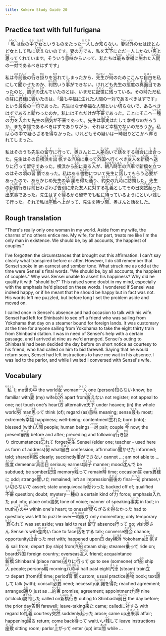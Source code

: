 ```yaml
---
title: Kokoro Study Guide 20
---
```


## Practice text with full furigana

<p>
「<ruby><rb>私</rb><rt>わたくし</rt></ruby>は<ruby><rb>世</rb><rt>よ</rt></ruby>の<ruby><rb>中</rb><rt>なか</rt></ruby>で<ruby><rb>女</rb><rt>おんな</rt></ruby>というものをたった<ruby><rb>一人</rb><rt>ひとり</rt></ruby>しか<ruby><rb>知</rb><rt>し</rt></ruby>らない。<ruby><rb>妻</rb><rt>さい</rt></ruby><ruby><rb>以外</rb><rt>いがい</rt></ruby>の女はほとんど女として私に<ruby><rb>訴</rb><rt>うった</rt></ruby>えないのです。妻の<ruby><rb>方</rb><rt>ほう</rt></ruby>でも、私を<ruby><rb>天下</rb><rt>てんか</rt></ruby>にただ一人しかない<ruby><rb>男</rb><rt>おとこ</rt></ruby>と<ruby><rb>思</rb><rt>おも</rt></ruby>ってくれています。そういう<ruby><rb>意味</rb><rt>いみ</rt></ruby>からいって、私たちは<ruby><rb>最</rb><rt>もっと</rt></ruby>も<ruby><rb>幸福</rb><rt>こうふく</rt></ruby>に<ruby><rb>生</rb><rt>うま</rt></ruby>れた<ruby><rb>人間</rb><rt>にんげん</rt></ruby>の<ruby><rb>一対</rb><rt>いっつい</rt></ruby>であるべきはずです」
</p>

<p>
私は<ruby><rb>今</rb><rt>いま</rt></ruby><ruby><rb>前後</rb><rt>ぜんご</rt></ruby>の<ruby><rb>行</rb><rt>ゆ</rt></ruby>き<ruby><rb>掛</rb><rt>がか</rt></ruby>りを<ruby><rb>忘</rb><rt>わす</rt></ruby>れてしまったから、<ruby><rb>先生</rb><rt>せんせい</rt></ruby>が<ruby><rb>何</rb><rt>なん</rt></ruby>のためにこんな<ruby><rb>自白</rb><rt>じはく</rt></ruby>を私にして<ruby><rb>聞</rb><rt>き</rt></ruby>かせたのか、<ruby><rb>判然</rb><rt>はっきり</rt></ruby>いう<ruby><rb>事</rb><rt>こと</rt></ruby>ができない。けれども先生の<ruby><rb>態度</rb><rt>たいど</rt></ruby>の<ruby><rb>真面目</rb><rt>まじめ</rt></ruby>であったのと、<ruby><rb>調子</rb><rt>ちょうし</rt></ruby>の<ruby><rb>沈</rb><rt>しず</rt></ruby>んでいたのとは、いまだに<ruby><rb>記憶</rb><rt>きおく</rt></ruby>に<ruby><rb>残</rb><rt>のこ</rt></ruby>っている。その<ruby><rb>時</rb><rt>とき</rt></ruby>ただ私の<ruby><rb>耳</rb><rt>みみ</rt></ruby>に<ruby><rb>異様</rb><rt>いよう</rt></ruby>に<ruby><rb>響</rb><rt>ひび</rt></ruby>いたのは、「最も幸福に生れた人間の一対であるべきはずです」という<ruby><rb>最後</rb><rt>さいご</rt></ruby>の<ruby><rb>一句</rb><rt>いっく</rt></ruby>であった。先生はなぜ幸福な人間といい<ruby><rb>切</rb><rt>き</rt></ruby>らないで、あるべきはずであると<ruby><rb>断</rb><rt>こと</rt></ruby>わったのか。私にはそれだけが<ruby><rb>不審</rb><rt>ふしん</rt></ruby>であった。ことにそこへ<ruby><rb>一種</rb><rt>いっしゅ</rt></ruby>の<ruby><rb>力</rb><rt>ちから</rt></ruby>を<ruby><rb>入</rb><rt>い</rt></ruby>れた先生の<ruby><rb>語気</rb><rt>ごき</rt></ruby>が不審であった。先生は<ruby><rb>事実</rb><rt>じじつ</rt></ruby>はたして幸福なのだろうか、また幸福であるべきはずでありながら、それほど幸福でないのだろうか。私は<ruby><rb>心</rb><rt>こころ</rt></ruby>の<ruby><rb>中</rb><rt>うち</rt></ruby>で<ruby><rb>疑</rb><rt>うたぐ</rt></ruby>らざるを<ruby><rb>得</rb><rt>え</rt></ruby>なかった。けれどもその疑いは<ruby><rb>一時</rb><rt>いちじ</rt></ruby><ruby><rb>限</rb><rt>かぎ</rt></ruby>りどこかへ<ruby><rb>葬</rb><rt>ほうむ</rt></ruby>られてしまった。
</p>

<p>
私はそのうち先生の<ruby><rb>留守</rb><rt>るす</rt></ruby>に<ruby><rb>行</rb><rt>い</rt></ruby>って、<ruby><rb>奥</rb><rt>おく</rt></ruby>さんと二人<ruby><rb>差向</rb><rt>さしむか</rt></ruby>いで<ruby><rb>話</rb><rt>はなし</rt></ruby>をする<ruby><rb>機会</rb><rt>きかい</rt></ruby>に<ruby><rb>出合</rb><rt>であ</rt></ruby>った。先生はその<ruby><rb>日</rb><rt>ひ</rt></ruby><ruby><rb>横浜</rb><rt>よこはま</rt></ruby>を<ruby><rb>出帆</rb><rt>しゅっぱん</rt></ruby>する<ruby><rb>汽船</rb><rt>きせん</rt></ruby>に<ruby><rb>乗</rb><rt>の</rt></ruby>って<ruby><rb>外国</rb><rt>がいこく</rt></ruby>へ行くべき<ruby><rb>友人</rb><rt>ゆうじん</rt></ruby>を<ruby><rb>新橋</rb><rt>しんばし</rt></ruby>へ<ruby><rb>送</rb><rt>おく</rt></ruby>りに<ruby><rb>行</rb><rt>い</rt></ruby>って留守であった。横浜から<ruby><rb>船</rb><rt>ふね</rt></ruby>に乗る<ruby><rb>人</rb><rt>ひと</rt></ruby>が、<ruby><rb>朝</rb><rt>あさ</rt></ruby><ruby><rb>八時半</rb><rt>はちじはん</rt></ruby>の<ruby><rb>汽車</rb><rt>きしゃ</rt></ruby>で新橋を<ruby><rb>立</rb><rt>た</rt></ruby>つのはその<ruby><rb>頃</rb><rt>ころ</rt></ruby>の<ruby><rb>習慣</rb><rt>しゅうかん</rt></ruby>であった。私はある<ruby><rb>書物</rb><rt>しょもつ</rt></ruby>について先生に<ruby><rb>話</rb><rt>はな</rt></ruby>してもらう<ruby><rb>必要</rb><rt>ひつよう</rt></ruby>があったので、あらかじめ先生の<ruby><rb>承諾</rb><rt>しょうだく</rt></ruby>を<ruby><rb>得</rb><rt>え</rt></ruby>た<ruby><rb>通</rb><rt>とお</rt></ruby>り、<ruby><rb>約束</rb><rt>やくそく</rt></ruby>の<ruby><rb>九時</rb><rt>くじ</rt></ruby>に<ruby><rb>訪問</rb><rt>ほうもん</rt></ruby>した。先生の<ruby><rb>新橋</rb><rt>しんばし</rt></ruby><ruby><rb>行</rb><rt>ゆ</rt></ruby>きは<ruby><rb>前日</rb><rt>ぜんじつ</rt></ruby>わざわざ<ruby><rb>告別</rb><rt>こくべつ</rt></ruby>に<ruby><rb>来</rb><rt>き</rt></ruby>た友人に<ruby><rb>対</rb><rt>たい</rt></ruby>する<ruby><rb>礼義</rb><rt>れいぎ</rt></ruby>としてその日<ruby><rb>突然</rb><rt>とつぜん</rt></ruby><ruby><rb>起</rb><rt>おこ</rt></ruby>った<ruby><rb>出来事</rb><rt>できごと</rt></ruby>であった。先生はすぐ<ruby><rb>帰</rb><rt>かえ</rt></ruby>るから留守でも私に<ruby><rb>待</rb><rt>ま</rt></ruby>っているようにといい<ruby><rb>残</rb><rt>のこ</rt></ruby>して行った。それで私は<ruby><rb>座敷</rb><rt>ざしき</rt></ruby>へ<ruby><rb>上</rb><rt>あ</rt></ruby>がって、先生を待つ<ruby><rb>間</rb><rt>あいだ</rt></ruby>、奥さんと話をした。
</p>


## Rough translation

"There's really only one woman in my world. Aside from my wife, the charms of no others entice me. My wife, for her part, treats me like I'm the only man in existence. We should be, by all accounts, the happiest of couples."

I've forgotten the circumstances that brought out this affirmation. I can't say clearly what transpired before or after. However, I do still remember that Sensei spoke in an earnest and somber tone. What struck me as odd at the time were Sensei's final words. "We should be, by all accounts, the happiest of couples." Why was Sensei unable to assert his happiness? Why did he qualify it with "should be?" This raised some doubt in my mind, especially with the emphasis he'd placed on these words. I wondered if Sensei was indeed happy, or if he meant that he should be happy but in fact was not. His words left me puzzled, but before long I set the problem aside and moved on.

I called once in Sensei's absence and had occasion to talk with his wife. Sensei had left for Shinbashi to see off a friend who was sailing from Yokohama that day on a steamer bound for foreign lands. It was customary at the time for anyone sailing from Yokohama to take the eight thirty train from Shinbashi station. I was in need of Sensei's help with a certain passage, and I arrived at nine as we'd arranged. Sensei's outing to Shinbashi had been decided the day before on short notice as courtesy to his friend, who had called on him to bid farewell. Saying that he would return soon, Sensei had left instructions to have me wait in his absence. I was led to the parlor, and while I waited I conversed with Sensei's wife.        


## Vocabulary

<p>
<span class="vocabstudy"><ruby><rb>私</rb><rt>わたくし</rt></ruby>&nbsp;I; me</span><span class="vocabstudy"><ruby><rb>世</rb><rt>よ</rt></ruby>の<ruby><rb>中</rb><rt>なか</rt></ruby>&nbsp;the world</span><span class="vocabstudy"><ruby><rb>女</rb><rt>おんな</rt></ruby>&nbsp;woman</span><span class="vocabstudy"><ruby><rb>一人</rb><rt>ひとり</rt></ruby>&nbsp;one (person)</span><span class="vocabstudy"><ruby><rb>知</rb><rt>し</rt></ruby>らない&nbsp;know; be familiar with</span><span class="vocabstudy"><ruby><rb>妻</rb><rt>さい</rt></ruby>&nbsp;(my) wife</span><span class="vocabstudy"><ruby><rb>以外</rb><rt>いがい</rt></ruby>&nbsp;apart from</span><span class="vocabstudy"><ruby><rb>訴</rb><rt>うった</rt></ruby>えない&nbsp;not register; not appeal to one; not touch one's heart</span><span class="vocabstudy"><ruby><rb>方</rb><rt>ほう</rt></ruby>&nbsp;alternative</span><span class="vocabstudy"><ruby><rb>天下</rb><rt>てんか</rt></ruby>&nbsp;under heaven; (in) the whole world</span><span class="vocabstudy"><ruby><rb>男</rb><rt>おとこ</rt></ruby>&nbsp;man</span><span class="vocabstudy"><ruby><rb>思</rb><rt>おも</rt></ruby>って&nbsp;think (of); regard (as)</span><span class="vocabstudy"><ruby><rb>意味</rb><rt>いみ</rt></ruby>&nbsp;meaning; sense</span><span class="vocabstudy"><ruby><rb>最</rb><rt>もっと</rt></ruby>も&nbsp;most; extremely</span><span class="vocabstudy"><ruby><rb>幸福</rb><rt>こうふく</rt></ruby>&nbsp;happiness; well-being; contentment</span><span class="vocabstudy"><ruby><rb>生</rb><rt>うま</rt></ruby>れた&nbsp;born (into); blessed (with)</span><span class="vocabstudy"><ruby><rb>人間</rb><rt>にんげん</rt></ruby>&nbsp;people; human beings</span><span class="vocabstudy"><ruby><rb>一対</rb><rt>いっつい</rt></ruby>&nbsp;pair; couple</span>
<span class="vocabstudy"><ruby><rb>今</rb><rt>いま</rt></ruby>&nbsp;now; the present</span><span class="vocabstudy"><ruby><rb>前後</rb><rt>ぜんご</rt></ruby>&nbsp;before and after; preceding and following</span><span class="vocabstudy"><ruby><rb>行</rb><rt>ゆ</rt></ruby>き<ruby><rb>掛</rb><rt>がか</rt></ruby>り&nbsp;circumstances</span><span class="vocabstudy"><ruby><rb>忘</rb><rt>わす</rt></ruby>れて&nbsp;forget</span><span class="vocabstudy"><ruby><rb>先生</rb><rt>せんせい</rt></ruby>&nbsp;Sensei (elder one; teacher - used here as form of address)</span><span class="vocabstudy"><ruby><rb>何</rb><rt>なん</rt></ruby>&nbsp;what</span><span class="vocabstudy"><ruby><rb>自白</rb><rt>じはく</rt></ruby>&nbsp;confession; affirmation</span><span class="vocabstudy"><ruby><rb>聞</rb><rt>き</rt></ruby>かせた&nbsp;informed; told; shared</span><span class="vocabstudy"><ruby><rb>判然</rb><rt>はっきり</rt></ruby>&nbsp;clearly; succinctly</span><span class="vocabstudy"><ruby><rb>事</rb><rt>こと</rt></ruby>ができない&nbsp;cannot ...; am not able to ...</span><span class="vocabstudy"><ruby><rb>態度</rb><rt>たいど</rt></ruby>&nbsp;demeanor</span><span class="vocabstudy"><ruby><rb>真面目</rb><rt>まじめ</rt></ruby>&nbsp;serious; earnest</span><span class="vocabstudy"><ruby><rb>調子</rb><rt>ちょうし</rt></ruby>&nbsp;manner; mood</span><span class="vocabstudy"><ruby><rb>沈</rb><rt>しず</rt></ruby>んで&nbsp;be subdued; be somber</span><span class="vocabstudy"><ruby><rb>記憶</rb><rt>きおく</rt></ruby>&nbsp;memory</span><span class="vocabstudy"><ruby><rb>残</rb><rt>のこ</rt></ruby>って&nbsp;remain</span><span class="vocabstudy"><ruby><rb>時</rb><rt>とき</rt></ruby>&nbsp;time; occasion</span><span class="vocabstudy"><ruby><rb>耳</rb><rt>みみ</rt></ruby>&nbsp;ears</span><span class="vocabstudy"><ruby><rb>異様</rb><rt>いよう</rt></ruby>に&nbsp;odd; strange</span><span class="vocabstudy"><ruby><rb>響</rb><rt>ひび</rt></ruby>いた&nbsp;remained; left an impression</span><span class="vocabstudy"><ruby><rb>最後</rb><rt>さいご</rt></ruby>の&nbsp;final</span><span class="vocabstudy"><ruby><rb>一句</rb><rt>いっく</rt></ruby>&nbsp;phrase</span><span class="vocabstudy">いい<ruby><rb>切</rb><rt>き</rt></ruby>らないで&nbsp;assert; state unequivocally</span><span class="vocabstudy"><ruby><rb>断</rb><rt>こと</rt></ruby>わった&nbsp;backed off of; qualified</span><span class="vocabstudy"><ruby><rb>不審</rb><rt>ふしん</rt></ruby>&nbsp;question; doubt; mystery</span><span class="vocabstudy"><ruby><rb>一種</rb><rt>いっしゅ</rt></ruby>の&nbsp;a certain kind of</span><span class="vocabstudy"><ruby><rb>力</rb><rt>ちから</rt></ruby>&nbsp;force; emphasis</span><span class="vocabstudy"><ruby><rb>入</rb><rt>い</rt></ruby>れた&nbsp;put into; place onto</span><span class="vocabstudy"><ruby><rb>語気</rb><rt>ごき</rt></ruby>&nbsp;tone of voice; manner of speaking</span><span class="vocabstudy"><ruby><rb>事実</rb><rt>じじつ</rt></ruby>&nbsp;in fact; in truth</span><span class="vocabstudy"><ruby><rb>心</rb><rt>こころ</rt></ruby>の<ruby><rb>中</rb><rt>うち</rt></ruby>&nbsp;within one's heart; to oneself</span><span class="vocabstudy"><ruby><rb>疑</rb><rt>うたぐ</rt></ruby>らざるを<ruby><rb>得</rb><rt>え</rt></ruby>なかった&nbsp;had to question; was left to puzzle over</span><span class="vocabstudy"><ruby><rb>一時</rb><rt>いちじ</rt></ruby><ruby><rb>限</rb><rt>かぎ</rt></ruby>り&nbsp;only momentary; only temporary</span><span class="vocabstudy"><ruby><rb>葬</rb><rt>ほうむ</rt></ruby>られて&nbsp;was set aside; was laid to rest</span>
<span class="vocabstudy"><ruby><rb>留守</rb><rt>るす</rt></ruby>&nbsp;absence</span><span class="vocabstudy"><ruby><rb>行</rb><rt>い</rt></ruby>って&nbsp;go; visit</span><span class="vocabstudy"><ruby><rb>奥</rb><rt>おく</rt></ruby>さん&nbsp;Sensei's wife</span><span class="vocabstudy"><ruby><rb>差向</rb><rt>さしむか</rt></ruby>い&nbsp;face to face</span><span class="vocabstudy"><ruby><rb>話</rb><rt>はなし</rt></ruby>をする&nbsp;talk; converse</span><span class="vocabstudy"><ruby><rb>機会</rb><rt>きかい</rt></ruby>&nbsp;chance; opportunity</span><span class="vocabstudy"><ruby><rb>出合</rb><rt>であ</rt></ruby>った&nbsp;met with; happened upon</span><span class="vocabstudy"><ruby><rb>日</rb><rt>ひ</rt></ruby>&nbsp;day</span><span class="vocabstudy"><ruby><rb>横浜</rb><rt>よこはま</rt></ruby>&nbsp;Yokohama</span><span class="vocabstudy"><ruby><rb>出帆</rb><rt>しゅっぱん</rt></ruby>する&nbsp;sail from; depart (by ship) from</span><span class="vocabstudy"><ruby><rb>汽船</rb><rt>きせん</rt></ruby>&nbsp;steam ship; steamer</span><span class="vocabstudy"><ruby><rb>乗</rb><rt>の</rt></ruby>って&nbsp;ride on; board</span><span class="vocabstudy"><ruby><rb>外国</rb><rt>がいこく</rt></ruby>&nbsp;foreign country; overseas</span><span class="vocabstudy"><ruby><rb>友人</rb><rt>ゆうじん</rt></ruby>&nbsp;friend; acquaintance</span><span class="vocabstudy"><ruby><rb>新橋</rb><rt>しんばし</rt></ruby>&nbsp;Shinbashi (place name)</span><span class="vocabstudy"><ruby><rb>送</rb><rt>おく</rt></ruby>りに<ruby><rb>行</rb><rt>い</rt></ruby>って&nbsp;go to see (someone) off</span><span class="vocabstudy"><ruby><rb>船</rb><rt>ふね</rt></ruby>&nbsp;ship</span><span class="vocabstudy"><ruby><rb>人</rb><rt>ひと</rt></ruby>&nbsp;people; persons</span><span class="vocabstudy"><ruby><rb>朝</rb><rt>あさ</rt></ruby>&nbsp;morning</span><span class="vocabstudy"><ruby><rb>八時半</rb><rt>はちじはん</rt></ruby>&nbsp;half past eight</span><span class="vocabstudy"><ruby><rb>汽車</rb><rt>きしゃ</rt></ruby>&nbsp;(steam) train</span><span class="vocabstudy"><ruby><rb>立</rb><rt>た</rt></ruby>つ&nbsp;depart (from)</span><span class="vocabstudy"><ruby><rb>頃</rb><rt>ころ</rt></ruby>&nbsp;time; period</span><span class="vocabstudy"><ruby><rb>習慣</rb><rt>しゅうかん</rt></ruby>&nbsp;custom; usual practice</span><span class="vocabstudy"><ruby><rb>書物</rb><rt>しょもつ</rt></ruby>&nbsp;book; text</span><span class="vocabstudy"><ruby><rb>話</rb><rt>はな</rt></ruby>して&nbsp;talk (with); consult</span><span class="vocabstudy"><ruby><rb>必要</rb><rt>ひつよう</rt></ruby>&nbsp;need; necessity</span><span class="vocabstudy"><ruby><rb>承諾</rb><rt>しょうだく</rt></ruby>を<ruby><rb>得</rb><rt>え</rt></ruby>た&nbsp;reached agreement; arranged</span><span class="vocabstudy"><ruby><rb>通</rb><rt>とお</rt></ruby>り&nbsp;just as ...</span><span class="vocabstudy"><ruby><rb>約束</rb><rt>やくそく</rt></ruby>&nbsp;promise; agreement; appointment</span><span class="vocabstudy"><ruby><rb>九時</rb><rt>くじ</rt></ruby>&nbsp;nine (o'clock)</span><span class="vocabstudy"><ruby><rb>訪問</rb><rt>ほうもん</rt></ruby>した&nbsp;called on</span><span class="vocabstudy"><ruby><rb>新橋</rb><rt>しんばし</rt></ruby><ruby><rb>行</rb><rt>ゆ</rt></ruby>き&nbsp;outing to Shinbashi</span><span class="vocabstudy"><ruby><rb>前日</rb><rt>ぜんじつ</rt></ruby>&nbsp;the day before; the prior day</span><span class="vocabstudy"><ruby><rb>告別</rb><rt>こくべつ</rt></ruby>&nbsp;farewell; leave-taking</span><span class="vocabstudy"><ruby><rb>来</rb><rt>き</rt></ruby>た&nbsp;came; called</span><span class="vocabstudy">に<ruby><rb>対</rb><rt>たい</rt></ruby>する&nbsp;with regard to</span><span class="vocabstudy"><ruby><rb>礼義</rb><rt>れいぎ</rt></ruby>&nbsp;courtesy</span><span class="vocabstudy"><ruby><rb>突然</rb><rt>とつぜん</rt></ruby>&nbsp;suddenly</span><span class="vocabstudy"><ruby><rb>起</rb><rt>おこ</rt></ruby>った&nbsp;arose; came up</span><span class="vocabstudy"><ruby><rb>出来事</rb><rt>できごと</rt></ruby>&nbsp;affair; happening</span><span class="vocabstudy"><ruby><rb>帰</rb><rt>かえ</rt></ruby>る&nbsp;return; come back</span><span class="vocabstudy"><ruby><rb>待</rb><rt>ま</rt></ruby>って&nbsp;wait</span><span class="vocabstudy">いい<ruby><rb>残</rb><rt>のこ</rt></ruby>して&nbsp;leave instructions</span><span class="vocabstudy"><ruby><rb>座敷</rb><rt>ざしき</rt></ruby>&nbsp;sitting room; parlor</span><span class="vocabstudy"><ruby><rb>上</rb><rt>あ</rt></ruby>がって&nbsp;enter (up) into</span><span class="vocabstudy"><ruby><rb>間</rb><rt>あいだ</rt></ruby>&nbsp;while ...</span>
</p>
